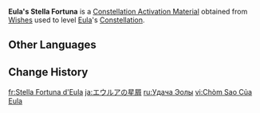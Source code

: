{{Item Infobox
|id           = 001151
|image        = Item Stella Fortuna (5 Star).png
|type         = Constellation Activation Materials
|group        = Stella Fortuna
|quality      = 5
|description  = [[Eula]]'s Constellation Activation Material
|source1      = [[Wishes]]
}}
'''Eula's Stella Fortuna''' is a [[Constellation Activation Material]] obtained from [[Wishes]] used to level [[Eula]]'s [[Constellation]].

==Other Languages==
{{Other Languages|default_hidden=1
|en      = Eula's Stella Fortuna
|zhs     = 优菈的命星
|zhs_rm  = Yōulā de Mìngxīng
|zht     = 優菈的命星
|zht_rm  = Yōulā de Mìngxīng
|ja      = エウルアの星屑
|ja_rm   = Eurua no Hoshikuzu
|ko      = 유라<->의 운명<->의 별
|es      = Stella Fortuna de Eula
|fr      = Stella Fortuna d'Eula
|ru      = Удача Эолы
|th      = ดวงดาวแห่งชีวิตของ Eula
|th_rm   = Duangdao haeng Chiwit khong Eula
|vi      = Chòm Sao Của Eula
|de      = Stella Fortuna von Eula
|id      = Eula's Stella Fortuna
|pt      = Stella Fortuna de Eula
|tr      = Eula'nın Yaşam Yıldızı
|it      = Stella Fortuna di Eula
}}

==Change History==
{{Change History|1.5}}

[[fr:Stella Fortuna d'Eula]]
[[ja:エウルアの星屑]]
[[ru:Удача Эолы]]
[[vi:Chòm Sao Của Eula]]